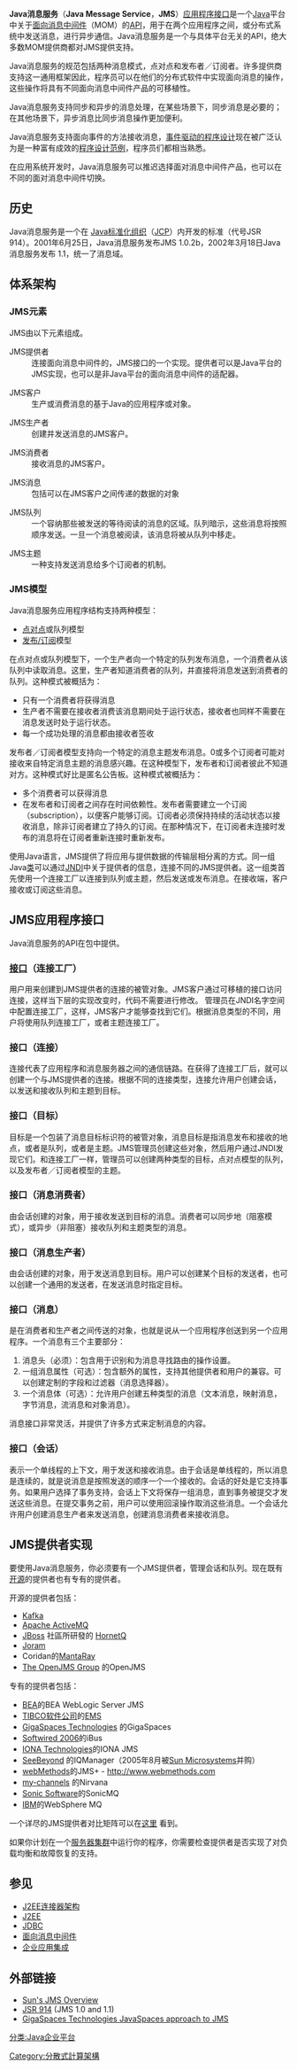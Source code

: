 {{noteTA|G1=IT}}
{{redirect|JMS|美國作家和編劇|约瑟夫·迈克尔·斯特拉日恩斯基}}

'''Java消息服务'''（'''Java Message Service'''，'''JMS'''）[[应用程序接口|应用程序接口]]是一个[[Java|Java]]平台中关于[[面向消息中间件|面向消息中间件]]（MOM）的[[API|API]]，用于在两个应用程序之间，或分布式系统中发送消息，进行异步通信。Java消息服务是一个与具体平台无关的API，绝大多数MOM提供商都对JMS提供支持。

Java消息服务的规范包括两种消息模式，点对点和发布者／订阅者。许多提供商支持这一通用框架因此，程序员可以在他们的分布式软件中实现面向消息的操作，这些操作将具有不同面向消息中间件产品的可移植性。

Java消息服务支持同步和异步的消息处理，在某些场景下，同步消息是必要的；在其他场景下，异步消息比同步消息操作更加便利。

Java消息服务支持面向事件的方法接收消息，[[事件驅動程式設計|事件驱动的程序设计]]现在被广泛认为是一种富有成效的[[编程范型|程序设计范例]]，程序员们都相当熟悉。

在应用系统开发时，Java消息服务可以推迟选择面对消息中间件产品，也可以在不同的面对消息中间件切换。

== 历史 ==
Java消息服务是一个在 [[Java标准化组织|Java标准化组织]]（[[JCP|JCP]]）内开发的标准（代号JSR 914）。2001年6月25日，Java消息服务发布JMS 1.0.2b，2002年3月18日Java消息服务发布 1.1，统一了消息域。

== 体系架构 ==

=== JMS元素 ===

JMS由以下元素组成。

; JMS提供者
: 连接面向消息中间件的，JMS接口的一个实现。提供者可以是Java平台的JMS实现，也可以是非Java平台的面向消息中间件的适配器。

; JMS客户
: 生产或消费消息的基于Java的应用程序或对象。

; JMS生产者
: 创建并发送消息的JMS客户。

; JMS消费者
: 接收消息的JMS客户。

; JMS消息
: 包括可以在JMS客户之间传递的数据的对象

; JMS队列
: 一个容纳那些被发送的等待阅读的消息的区域。队列暗示，这些消息将按照顺序发送。一旦一个消息被阅读，该消息将被从队列中移走。

; JMS主题
: 一种支持发送消息给多个订阅者的机制。

=== JMS模型 ===

Java消息服务应用程序结构支持两种模型：
* [[点对点|点对点]]或队列模型
* [[发布/订阅|发布/订阅]]模型

在点对点或队列模型下，一个生产者向一个特定的队列发布消息，一个消费者从该队列中读取消息。这里，生产者知道消费者的队列，并直接将消息发送到消费者的队列。这种模式被概括为：
* 只有一个消费者将获得消息
* 生产者不需要在接收者消费该消息期间处于运行状态，接收者也同样不需要在消息发送时处于运行状态。
* 每一个成功处理的消息都由接收者签收

发布者／订阅者模型支持向一个特定的消息主题发布消息。0或多个订阅者可能对接收来自特定消息主题的消息感兴趣。在这种模型下，发布者和订阅者彼此不知道对方。这种模式好比是匿名公告板。这种模式被概括为：
* 多个消费者可以获得消息 
* 在发布者和订阅者之间存在时间依赖性。发布者需要建立一个订阅（subscription），以便客户能够订阅。订阅者必须保持持续的活动状态以接收消息，除非订阅者建立了持久的订阅。在那种情况下，在订阅者未连接时发布的消息将在订阅者重新连接时重新发布。

使用Java语言，JMS提供了将应用与提供数据的传输层相分离的方式。同一组Java[[类|类]]可以通过[[Java命名和目录接口|JNDI]]中关于提供者的信息，连接不同的JMS提供者。这一组类首先使用一个连接工厂以连接到队列或主题，然后发送或发布消息。在接收端，客户接收或订阅这些消息。

== JMS应用程序接口 ==
Java消息服务的API在{{Javadoc:EE|package=javax.jms|javax/jms}}包中提供。

=== {{Javadoc:EE|javax/jms|ConnectionFactory}} [[接口|接口]]（连接工厂） ===

用户用来创建到JMS提供者的连接的被管对象。JMS客户通过可移植的接口访问连接，这样当下层的实现改变时，代码不需要进行修改。 管理员在JNDI名字空间中配置连接工厂，这样，JMS客户才能够查找到它们。根据消息类型的不同，用户将使用队列连接工厂，或者主题连接工厂。

=== {{Javadoc:EE|javax/jms|Connection}} 接口（连接） ===

连接代表了应用程序和消息服务器之间的通信链路。在获得了连接工厂后，就可以创建一个与JMS提供者的连接。根据不同的连接类型，连接允许用户创建会话，以发送和接收队列和主题到目标。

=== {{Javadoc:EE|javax/jms|Destination}} 接口（目标） ===

目标是一个包装了消息目标标识符的被管对象，消息目标是指消息发布和接收的地点，或者是队列，或者是主题。JMS管理员创建这些对象，然后用户通过JNDI发现它们。和连接工厂一样，管理员可以创建两种类型的目标，点对点模型的队列，以及发布者／订阅者模型的主题。

=== {{Javadoc:EE|javax/jms|MessageConsumer}} 接口（消息消费者） ===

由会话创建的对象，用于接收发送到目标的消息。消费者可以同步地（阻塞模式），或异步（非阻塞）接收队列和主题类型的消息。

=== {{Javadoc:EE|javax/jms|MessageProducer}} 接口（消息生产者） ===

由会话创建的对象，用于发送消息到目标。用户可以创建某个目标的发送者，也可以创建一个通用的发送者，在发送消息时指定目标。

=== {{Javadoc:EE|javax/jms|Message}} 接口（消息） ===

是在消费者和生产者之间传送的对象，也就是说从一个应用程序创送到另一个应用程序。一个消息有三个主要部分：
# 消息头（必须）：包含用于识别和为消息寻找路由的操作设置。
# 一组消息属性（可选）：包含额外的属性，支持其他提供者和用户的兼容。可以创建定制的字段和过滤器（消息选择器）。
# 一个消息体（可选）：允许用户创建五种类型的消息（文本消息，映射消息，字节消息，流消息和对象消息）。

消息接口非常灵活，并提供了许多方式来定制消息的内容。

=== {{Javadoc:EE|javax/jms|Session}} 接口（会话） ===

表示一个单线程的上下文，用于发送和接收消息。由于会话是单线程的，所以消息是连续的，就是说消息是按照发送的顺序一个一个接收的。会话的好处是它支持事务。如果用户选择了事务支持，会话上下文将保存一组消息，直到事务被提交才发送这些消息。在提交事务之前，用户可以使用回滚操作取消这些消息。一个会话允许用户创建消息生产者来发送消息，创建消息消费者来接收消息。

== JMS提供者实现 ==

要使用Java消息服务，你必须要有一个JMS提供者，管理会话和队列。现在既有[[开源|开源]]的提供者也有专有的提供者。

开源的提供者包括：
* [[Kafka|Kafka]]
* [[Apache_ActiveMQ|Apache ActiveMQ]]
* [[JBoss|JBoss]] 社區所研發的 [[HornetQ|HornetQ]]
* [http://joram.objectweb.org Joram] {{Wayback|url=http://joram.objectweb.org/ |date=20090323071620 }}
* Coridan的[http://mantaray.coridan.com MantaRay] {{Wayback|url=http://mantaray.coridan.com/ |date=20201125230543 }} 
* [http://openjms.sourceforge.net The OpenJMS Group] {{Wayback|url=http://openjms.sourceforge.net/ |date=20201220050848 }}的OpenJMS

专有的提供者包括：
* [[BEA|BEA]]的BEA WebLogic Server JMS
* [[TIBCO软件公司|TIBCO软件公司]]的[https://web.archive.org/web/20060315192527/http://www.tibco.com/software/enterprise_backbone/enterprisemessageservice.jsp EMS]
* [http://www.gigaspaces.com GigaSpaces Technologies] {{Wayback|url=http://www.gigaspaces.com/ |date=20210126160246 }}的GigaSpaces
* [https://archive.is/20140608041926/http://www.softwired-inc.com/ Softwired 2006]的iBus
* [[IONA_Technologies|IONA Technologies]]的IONA JMS
* [http://www.seebeyond.com SeeBeyond] {{Wayback|url=http://www.seebeyond.com/ |date=20081202040210 }}的IQManager（2005年8月被[[Sun_Microsystems|Sun Microsystems]]并购）
* [[webMethods|webMethods]]的JMS+ - http://www.webmethods.com {{Wayback|url=http://www.webmethods.com/ |date=20081120212119 }}
* [http://www.my-channels.com my-channels] {{Wayback|url=http://www.my-channels.com/ |date=20191024093707 }}的Nirvana
* [[Sonic_Software|Sonic Software]]的SonicMQ
* [[IBM|IBM]]的WebSphere MQ

一个详尽的JMS提供者对比矩阵可以在[http://www.theserverside.com/reviews/matrix.tss 这里] {{Wayback|url=http://www.theserverside.com/reviews/matrix.tss |date=20080820014521 }}看到。

如果你计划在一个[[服务器集群|服务器集群]]中运行你的程序，你需要检查提供者是否实现了对负载均衡和故障恢复的支持。

== 参见 ==
*[[J2EE连接器架构|J2EE连接器架构]]
*[[J2EE|J2EE]]
*[[JDBC|JDBC]]
*[[面向消息中间件|面向消息中间件]]
*[[企业应用集成|企业应用集成]]

== 外部链接 ==

* [http://java.sun.com/products/jms/ Sun's JMS Overview] {{Wayback|url=http://java.sun.com/products/jms/ |date=20090911054525 }}
* [http://www.jcp.org/en/jsr/detail?id=914 JSR 914] {{Wayback|url=http://www.jcp.org/en/jsr/detail?id=914 |date=20201031231550 }} (JMS 1.0 and 1.1)
* [https://web.archive.org/web/20051216025932/http://www.gigaspaces.com/product_4.html GigaSpaces Technologies JavaSpaces approach to JMS]

[[分类:Java企业平台|分类:Java企业平台]]
[[Category:分散式計算架構|Category:分散式計算架構]]